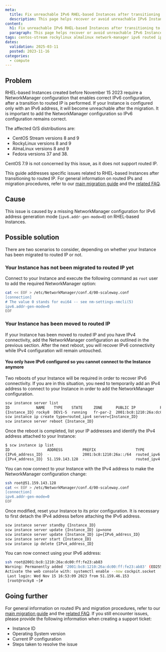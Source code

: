 ```yaml
---
meta:
  title: Fix unreachable IPv6 RHEL-based Instances after transitioning to routed IP
  description: This page helps recover or avoid unreachable IPv6 Instances after transitioning to routed IP
content:
  h1: Fix unreachable IPv6 RHEL-based Instances after transitioning to routed IP
  paragraph: This page helps recover or avoid unreachable IPv6 Instances after transitioning to routed IP
tags: centos-stream rockylinux almalinux network-manager ipv6 routed ip
dates:
  validation: 2025-03-11
  posted: 2023-11-16
categories:
  - compute
---
```


## Problem

RHEL-based Instances created before November 15 2023 require a NetworkManager configuration that enables correct IPv6 configuration, after a transition to routed IP is performed. If your Instance is configured only with an IPv6 address, it will become unreachable after the migration. It is important to add the NetworkManager configuration so IPv6 configuration remains correct. 

The affected O/S distributions are:

- CentOS Stream versions 8 and 9
- RockyLinux versions 8 and 9
- AlmaLinux versions 8 and 9
- Fedora versions 37 and 38.

<Message type="note">
  CentOS 7.9 is not concerned by this issue, as it does not support routed IP.
</Message>

This guide addresses specific issues related to RHEL-based Instances after transitioning to routed IP.
For general information on routed IPs and migration procedures, refer to our [main migration guide](/instances/how-to/migrate-routed-ips/) and the [related FAQ](/faq/instances/#are-there-any-limitations-on-ip-autoconfiguration-with-the-routed-ip-feature).

## Cause

This issue is caused by a missing NetworkManager configuration for IPv6 address generation mode (`ipv6.addr-gen-mode=0`) on RHEL-based Instances.

## Possible solution

There are two scenarios to consider, depending on whether your Instance has been migrated to routed IP or not.

### Your Instance has not been migrated to routed IP yet

Connect to your Instance and execute the following command as `root` user to add the required NetworkManager option:
```bash
cat << EOF > /etc/NetworkManager/conf.d/00-scaleway.conf
[connection]
# The value 0 stands for eui64 -- see nm-settings-nmcli(5)
ipv6.addr-gen-mode=0
EOF
```
### Your Instance has been moved to routed IP

If your Instance has been moved to routed IP and you have IPv4 connectivity, add the NetworkManager configuration as outlined in the previous section. After the next reboot, you will recover IPv6 connectivity while IPv4 configuration will remain untouched.  

#### You only have IPv6 configured so you cannot connect to the Instance anymore

Two reboots of your Instance will be required in order to recover IPv6 connectivity. If you are in this situation, you need to temporarily add an IPv4 address to connect to your Instance in order to add the NetworkManager configuration.

```bash
scw instance server list
ID            NAME    TYPE    STATE     ZONE      PUBLIC IP           PRIVATE IP  TAGS  IMAGE NAME          ROUTED
{Instance_ID} rocky8  DEV1-S  running   fr-par-2  2001:bc8:1210:26a:dc00:ff:fe23:ab83  - [] RockyLinux 8     true
scw instance ip create type=routed_ipv4 server={Instance_ID}
scw instance server reboot {Instance_ID}
```
Once the reboot is completed, list your IP addresses and identify the IPv4 address attached to your Instance:

```bash
$ scw instance ip list
ID                 ADDRESS         PREFIX                  TYPE         REVERSE  PROJECT       SERVER ID     SERVER NAME  TAGS  ZONE
{IPv6_address_ID}  -               2001:bc8:1210:26a::/64  routed_ipv6  -        {project id}  {project id}  rocky8       []    fr-par-2
{IPv4_address_ID}  51.159.143.128  -                       routed_ipv4  -        {project id}  {project id}  rocky8       []    fr-par-2
```
You can now connect to your Instance with the IPv4 address to make the NetworkManager configuration change:

```bash
ssh root@51.159.143.128
cat << EOF > /etc/NetworkManager/conf.d/00-scaleway.conf
[connection]
ipv6.addr-gen-mode=0
EOF
```

Once modified, reset your Instance to its prior configuration. It is necessary to first detach the IPv4 address before attaching the IPv6 address.

```bash
scw instance server standby {Instance_ID}
scw instance server update {Instance_ID} ip=none
scw instance server update {Instance_ID} ip={IPv6_address_ID}
scw instance server start {Instance_ID}
scw instance ip delete {IPv4_address_ID}
```

You can now connect using your IPv6 address:

```bash
ssh root@2001:bc8:1210:26a:dc00:ff:fe23:ab83
Warning: Permanently added '2001:bc8:1210:26a:dc00:ff:fe23:ab83' (ED25519) to the list of known hosts.
Activate the web console with: systemctl enable --now cockpit.socket
 Last login: Wed Nov 15 16:53:09 2023 from 51.159.46.153
 [root@rocky8 ~]#
```

## Going further
For general information on routed IPs and migration procedures, refer to our [main migration guide](/instances/how-to/migrate-routed-ips/) and the [related FAQ](/faq/instances/#are-there-any-limitations-on-ip-autoconfiguration-with-the-routed-ip-feature). If you still encounter issues, please provide the following information when creating a support ticket:
- Instance ID
- Operating System version
- Current IP configuration
- Steps taken to resolve the issue
